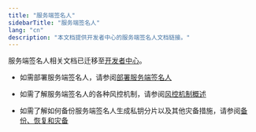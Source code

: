 ```yaml
---
title: "服务端签名人"
sidebarTitle: "服务端签名人"
lang: "cn"
description: "本文档提供开发者中心的服务端签名人文档链接。"
---
```


服务端签名人相关文档已迁移至[开发者中心](https://www.cobo.com/developers/v2_cn/guides/mpc-wallets/server-co-signer/tss-node-overview)。

- 如需部署服务端签名人，请参阅[部署服务端签名人](https://www.cobo.com/developers/v2_cn/guides/mpc-wallets/server-co-signer/tss-node-deployment)

- 如需了解服务端签名人的各种风控机制，请参阅[风控机制概述](https://www.cobo.com/developers/v2_cn/guides/mpc-wallets/server-co-signer/risk-control-mechanisms)

- 如需了解如何备份服务端签名人生成私钥分片以及其他灾备措施，请参阅[备份、恢复和灾备](https://www.cobo.com/developers/v2_cn/guides/mpc-wallets/server-co-signer/disaster-recovery-overview)

